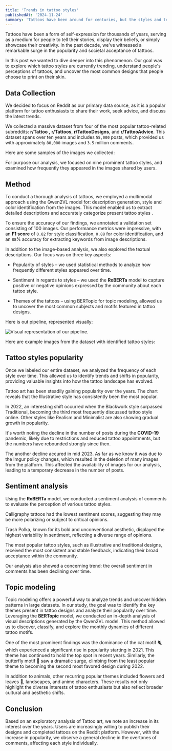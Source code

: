 ```yaml
---
title: 'Trends in tattoo styles'
publishedAt: '2024-11-24'
summary: 'Tattoos have been around for centuries, but the styles and techniques used have evolved over time. From traditional to modern, here are some of the most popular tattoo styles today.'
---
```



Tattoos have been a form of self-expression for thousands of years, serving as a medium for people to tell their stories, display their beliefs, or simply showcase their creativity. In the past decade, we've witnessed a remarkable surge in the popularity and societal acceptance of tattoos.

In this post we wanted to dive deeper into this phenomenon. Our goal was to explore which tattoo styles are currently trending, understand people's perceptions of tattoos, and uncover the most common designs that people choose to print on their skin. 


## Data Collection

We decided to focus on Reddit as our primary data source, as it is a popular platform for tattoo enthusiasts to share their work, seek advice, and discuss the latest trends.

We collected a massive dataset from four of the most popular tattoo-related subreddits: 
**r/Tattoo ,** **r/Tattoos**, **r/TattooDesigns**, and **r/TattooAdvice**. This dataset spans over ten years and includes `55,000` posts, which provided us with approximately `80,000` images and `3.5` million comments.

Here are some samples of the images we collected:

<div className="flex justify-center py-12">
  <CardStack id="card-stack-tattoo-1" displayLabels={false}/>
</div>


For purpose our analysis, we focused on nine prominent tattoo styles, and examined how frequently they appeared in the images shared by users.

## Method

To conduct a thorough analysis of tattoos, we employed a multimodal approach using the Qwen2VL model for: description generation, style and color identification from the images. This model enabled us to extract detailed descriptions and accurately categorize present tattoo styles . 

To ensure the accuracy of our findings, we annotated a validation set consisting of 100 images. Our performance metrics were impressive, with an **F1 score** of `0.82` for style classification, `0.88` for color identification, and an `88`% accuracy for extracting keywords from image descriptions.

In addition to the image-based analysis, we also explored the textual descriptions. Our focus was on three key aspects:

- Popularity of styles – we used statistical methods to analyze how frequently different styles appeared over time.

- Sentiment in regards to styles  – we used the **RoBERTa** model to capture positive or negative opinions expressed by the community about each tattoo style.

- Themes of the tattoos – using BERTopic for topic modeling, allowed us to uncover the most common subjects and motifs featured in tattoo designs.

Here is out pipeline, represented visually:

<img src="https://utfs.io/f/xNYugo9hq5N2rfhKFEzZB07WVJCgPf1kqO8imyHRE5Qpr6ND" alt="Visual representation of our pipeline." />

Here are example images from the dataset with identified tattoo styles:

<div className="flex justify-center py-12">
  <CardStack id="card-stack-tattoo-2" displayLabels={true}/>
</div>


## Tattoo styles popularity

Once we labeled our entire dataset, we analyzed the frequency of each style over time. This allowed us to identify trends and shifts in popularity, providing valuable insights into how the tattoo landscape has evolved.

<TattooStylesAreaChart />

Tattoo art has been steadily gaining popularity over the years. 
The chart reveals that the Illustrative style has consistently been the most popular.

In 2022, an interesting shift occurred when the Blackwork style surpassed Traditional, becoming the third most frequently discussed tattoo style online. Other styles like Realism and Minimalist are also showing gradual growth in popularity.

It's worth noting the decline in the number of posts during the **COVID-19** pandemic, likely due to restrictions and reduced tattoo appointments, but the numbers have rebounded strongly since then.

The another decline accured in mid 2023. As far as we know it was due to the Imgur policy changes, which resulted in the deletion of many images from the platform. This affected the availability of images for our analysis, leading to a temporary decrease in the number of posts.

## Sentiment analysis

Using the **RoBERTa** model, we conducted a sentiment analysis of comments to evaluate the perception of various tattoo styles.

<StyleSentimentAreaChart/>

Calligraphy tattoos had the lowest sentiment scores, suggesting they may be more polarizing or subject to critical opinions.

Trash Polka, known for its bold and unconventional aesthetic, displayed the highest variability in sentiment, reflecting a diverse range of opinions.

<SentimentMeanBarChart/>

The most popular tattoo styles, such as illustrative and traditional designs, received the most consistent and stable feedback, indicating their broad acceptance within the community.

Our analysis also showed a concerning trend: the overall sentiment in comments has been declining over time. 


## Topic modeling
Topic modeling offers a powerful way to analyze trends and uncover hidden patterns in large datasets. In our study, the goal was to identify the key themes present in tattoo designs and analyze their popularity over time. Leveraging the **BERTopic** model, we conducted an in-depth analysis of visual descriptions generated by the Qwen2VL model. This method allowed us to discover, classify, and explore the monthly dynamics of different tattoo motifs.

<TopicAreaChart/>

One of the most prominent findings was the dominance of the cat motif 🐈, which experienced a significant rise in popularity starting in 2021. This theme has continued to hold the top spot in recent years. Similarly, the butterfly motif 🦋 saw a dramatic surge, climbing from the least popular theme to becoming the second most favored design during 2022.

In addition to animals, other recurring popular themes included flowers and leaves 🌸, landscapes, and anime characters. These results not only highlight the diverse interests of tattoo enthusiasts but also reflect broader cultural and aesthetic shifts.

## Conclusion

Based on an exploratory analysis of Tattoo art, we note an increase in its interest over the years. Users are increasingly willing to publish their designs and completed tattoos on the Reddit platform. However, with the increase in popularity, we observe a general decline in the overtones of comments, affecting each style individually.

<div className="w-full h-32"/>